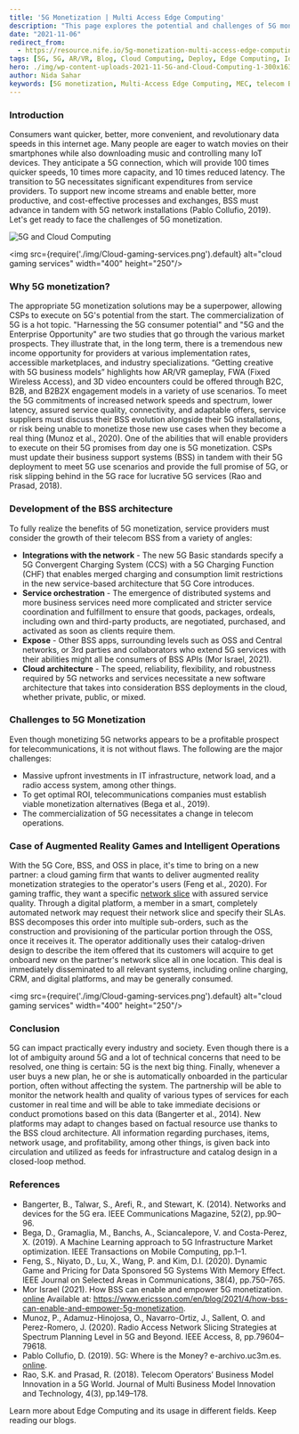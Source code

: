 ```yaml
---
title: '5G Monetization | Multi Access Edge Computing'
description: "This page explores the potential and challenges of 5G monetization, focusing on Multi-Access Edge Computing (MEC) and the development of telecom BSS architecture to support new revenue streams, enhanced network speeds, and reduced latency."
date: "2021-11-06"
redirect_from: 
  - https://resource.nife.io/5g-monetization-multi-access-edge-computing/
tags: [5G, 5G, AR/VR, Blog, Cloud Computing, Deploy, Edge Computing, IoT, Latency, Multi Access Edge Computing, Teleco]
hero: ./img/wp-content-uploads-2021-11-5G-and-Cloud-Computing-1-300x163.jpg
author: Nida Sahar
keywords: [5G monetization, Multi-Access Edge Computing, MEC, telecom BSS architecture, cloud computing, IoT, AR/VR, network speed, reduced latency, CSPs, cloud resource optimization, service orchestration, 5G challenges, network slicing, cloud gaming]
---
```


### Introduction

Consumers want quicker, better, more convenient, and revolutionary data speeds in this internet age. Many people are eager to watch movies on their smartphones while also downloading music and controlling many IoT devices. They anticipate a 5G connection, which will provide 100 times quicker speeds, 10 times more capacity, and 10 times reduced latency. The transition to 5G necessitates significant expenditures from service providers. To support new income streams and enable better, more productive, and cost-effective processes and exchanges, BSS must advance in tandem with 5G network installations (Pablo Collufio, 2019). Let's get ready to face the challenges of 5G monetization.

![5G and Cloud Computing](./img/wp-content-uploads-2021-11-5G-and-Cloud-Computing-1-300x163.jpg)

<img src={require('./img/Cloud-gaming-services.png').default} alt="cloud gaming services" width="400" height="250"/>
<br/>


 
### Why 5G monetization?

The appropriate 5G monetization solutions may be a superpower, allowing CSPs to execute on 5G's potential from the start. The commercialization of 5G is a hot topic. "Harnessing the 5G consumer potential" and "5G and the Enterprise Opportunity" are two studies that go through the various market prospects. They illustrate that, in the long term, there is a tremendous new income opportunity for providers at various implementation rates, accessible marketplaces, and industry specializations. “Getting creative with 5G business models” highlights how AR/VR gameplay, FWA (Fixed Wireless Access), and 3D video encounters could be offered through B2C, B2B, and B2B2X engagement models in a variety of use scenarios. To meet the 5G commitments of increased network speeds and spectrum, lower latency, assured service quality, connectivity, and adaptable offers, service suppliers must discuss their BSS evolution alongside their 5G installations, or risk being unable to monetize those new use cases when they become a real thing (Munoz et al., 2020). One of the abilities that will enable providers to execute on their 5G promises from day one is 5G monetization. CSPs must update their business support systems (BSS) in tandem with their 5G deployment to meet 5G use scenarios and provide the full promise of 5G, or risk slipping behind in the 5G race for lucrative 5G services (Rao and Prasad, 2018).

### Development of the BSS architecture

To fully realize the benefits of 5G monetization, service providers must consider the growth of their telecom BSS from a variety of angles:

- **Integrations with the network** - The new 5G Basic standards specify a 5G Convergent Charging System (CCS) with a 5G Charging Function (CHF) that enables merged charging and consumption limit restrictions in the new service-based architecture that 5G Core introduces.
- **Service orchestration** - The emergence of distributed systems and more business services need more complicated and stricter service coordination and fulfillment to ensure that goods, packages, ordeals, including own and third-party products, are negotiated, purchased, and activated as soon as clients require them.
- **Expose** - Other BSS apps, surrounding levels such as OSS and Central networks, or 3rd parties and collaborators who extend 5G services with their abilities might all be consumers of BSS APIs (Mor Israel, 2021).
- **Cloud architecture** - The speed, reliability, flexibility, and robustness required by 5G networks and services necessitate a new software architecture that takes into consideration BSS deployments in the cloud, whether private, public, or mixed.

### Challenges to 5G Monetization

Even though monetizing 5G networks appears to be a profitable prospect for telecommunications, it is not without flaws. The following are the major challenges:

- Massive upfront investments in IT infrastructure, network load, and a radio access system, among other things.
- To get optimal ROI, telecommunications companies must establish viable monetization alternatives (Bega et al., 2019).
- The commercialization of 5G necessitates a change in telecom operations.

### Case of Augmented Reality Games and Intelligent Operations

With the 5G Core, BSS, and OSS in place, it's time to bring on a new partner: a cloud gaming firm that wants to deliver augmented reality monetization strategies to the operator's users (Feng et al., 2020). For gaming traffic, they want a specific [network slice](/blog/network-slicing-advantages-hybrid-cloud-computing/) with assured service quality. Through a digital platform, a member in a smart, completely automated network may request their network slice and specify their SLAs. BSS decomposes this order into multiple sub-orders, such as the construction and provisioning of the particular portion through the OSS, once it receives it. The operator additionally uses their catalog-driven design to describe the item offered that its customers will acquire to get onboard new on the partner's network slice all in one location. This deal is immediately disseminated to all relevant systems, including online charging, CRM, and digital platforms, and may be generally consumed.

<img src={require('./img/Cloud-gaming-services.png').default} alt="cloud gaming services" width="400" height="250"/>
<br/>


 

### Conclusion

5G can impact practically every industry and society. Even though there is a lot of ambiguity around 5G and a lot of technical concerns that need to be resolved, one thing is certain: 5G is the next big thing. Finally, whenever a user buys a new plan, he or she is automatically onboarded in the particular portion, often without affecting the system. The partnership will be able to monitor the network health and quality of various types of services for each customer in real time and will be able to take immediate decisions or conduct promotions based on this data (Bangerter et al., 2014). New platforms may adapt to changes based on factual resource use thanks to the BSS cloud architecture. All information regarding purchases, items, network usage, and profitability, among other things, is given back into circulation and utilized as feeds for infrastructure and catalog design in a closed-loop method.

### References

- Bangerter, B., Talwar, S., Arefi, R., and Stewart, K. (2014). Networks and devices for the 5G era. IEEE Communications Magazine, 52(2), pp.90–96.
- Bega, D., Gramaglia, M., Banchs, A., Sciancalepore, V. and Costa-Perez, X. (2019). A Machine Learning approach to 5G Infrastructure Market optimization. IEEE Transactions on Mobile Computing, pp.1–1.
- Feng, S., Niyato, D., Lu, X., Wang, P. and Kim, D.I. (2020). Dynamic Game and Pricing for Data Sponsored 5G Systems With Memory Effect. IEEE Journal on Selected Areas in Communications, 38(4), pp.750–765.
- Mor Israel (2021). How BSS can enable and empower 5G monetization. [online](https://www.ericsson.com/en/blog/2021/4/how-bss-can-enable-and-empower-5g-monetization) Available at: https://www.ericsson.com/en/blog/2021/4/how-bss-can-enable-and-empower-5g-monetization.
- Munoz, P., Adamuz-Hinojosa, O., Navarro-Ortiz, J., Sallent, O. and Perez-Romero, J. (2020). Radio Access Network Slicing Strategies at Spectrum Planning Level in 5G and Beyond. IEEE Access, 8, pp.79604–79618.
- Pablo Collufio, D. (2019). 5G: Where is the Money? e-archivo.uc3m.es. [online](https://www.ericsson.com/en/blog/2021/4/how-bss-can-enable-and-empower-5g-monetization).
- Rao, S.K. and Prasad, R. (2018). Telecom Operators’ Business Model Innovation in a 5G World. Journal of Multi Business Model Innovation and Technology, 4(3), pp.149–178.

Learn more about Edge Computing and its usage in different fields. Keep reading our blogs.
